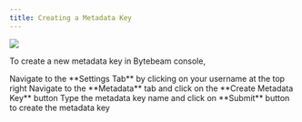 ```yaml
---
title: Creating a Metadata Key
---
```


![](https://usercontent.clueso.io/1f4455e0-789e-4beb-8cd9-4dac96bc47e4/0359be30-7b32-4932-a5d0-d6fc90ecd8bf/a0af0905-f11e-41b5-b52e-98ec3f4f01a3/images/1baf8e23-6b69-45e5-a57c-f435e084587f.gif)












To create a new metadata key in Bytebeam console,

<Steps>
  <Step title="Access Settings Tab">
    Navigate to the **Settings Tab** by clicking on your username at the top right
  </Step>
  <Step title="Go to Metadata Tab and Initiate Metadata Key Creation">
    Navigate to the **Metadata** tab and click on the **Create Metadata Key** button
  </Step>
  <Step title="Fill Details">
    Type the metadata key name and click on **Submit** button to create the metadata key
</Step>
</Steps>

